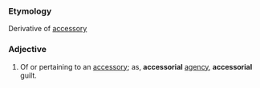 ===Etymology===
Derivative of [[accessory]]
===Adjective===
#Of or pertaining to an [[accessory]]; as, '''accessorial''' [[agency]], '''accessorial''' guilt.